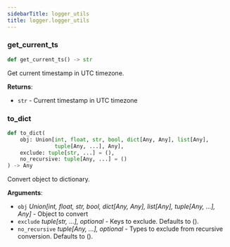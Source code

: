 ```yaml
---
sidebarTitle: logger_utils
title: logger.logger_utils
---
```


### get\_current\_ts

```python
def get_current_ts() -> str
```

Get current timestamp in UTC timezone.

**Returns**:

- `str` - Current timestamp in UTC timezone

### to\_dict

```python
def to_dict(
    obj: Union[int, float, str, bool, dict[Any, Any], list[Any],
               tuple[Any, ...], Any],
    exclude: tuple[str, ...] = (),
    no_recursive: tuple[Any, ...] = ()
) -> Any
```

Convert object to dictionary.

**Arguments**:

- `obj` _Union[int, float, str, bool, dict[Any, Any], list[Any], tuple[Any, ...], Any]_ - Object to convert
- `exclude` _tuple[str, ...], optional_ - Keys to exclude. Defaults to ().
- `no_recursive` _tuple[Any, ...], optional_ - Types to exclude from recursive conversion. Defaults to ().

